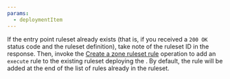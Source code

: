 ```yaml
---
params:
  - deploymentItem
---
```



If the entry point ruleset already exists (that is, if you received a `200 OK` status code and the ruleset definition), take note of the ruleset ID in the response. Then, invoke the [Create a zone ruleset rule](/api/resources/rulesets/subresources/rules/methods/create/) operation to add an `execute` rule to the existing ruleset deploying the <Markdown text={props.deploymentItem} />. By default, the rule will be added at the end of the list of rules already in the ruleset.
